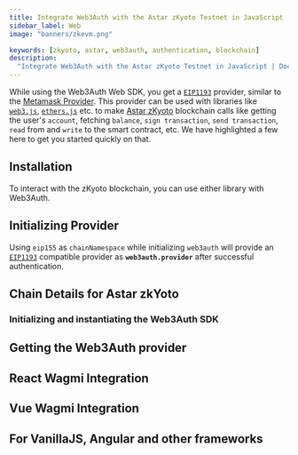 ```yaml
---
title: Integrate Web3Auth with the Astar zKyoto Testnet in JavaScript
sidebar_label: Web
image: "banners/zkevm.png"

keywords: [zkyoto, astar, web3auth, authentication, blockchain]
description:
  "Integrate Web3Auth with the Astar zKyoto Testnet in JavaScript | Documentation - Web3Auth"
---
```



<SEO
  title="Integrate Web3Auth with the Astar zKyoto Testnet in JavaScript"
  description="Integrate Web3Auth with the Astar zKyoto Testnet in JavaScript | Documentation - Web3Auth"
  image="https://web3auth.io/docs/banners/zkevm.png"
  slug="/connect-blockchain/evm/zkyoto/web"
/>

While using the Web3Auth Web SDK, you get a [`EIP1193`](https://eips.ethereum.org/EIPS/eip-1193)
provider, similar to the [Metamask Provider](https://docs.metamask.io/guide/ethereum-provider.html).
This provider can be used with libraries like
[`web3.js`](https://web3js.readthedocs.io/en/v1.2.8/getting-started.html),
[`ethers.js`](https://docs.ethers.io/v5/getting-started/) etc. to make
[Astar zKyoto](https://docs.astar.network/docs/build/zkEVM/quickstart) blockchain calls like getting
the user's `account`, fetching `balance`, `sign transaction`, `send transaction`, `read` from and
`write` to the smart contract, etc. We have highlighted a few here to get you started quickly on
that.

## Installation

To interact with the zKyoto blockchain, you can use either library with Web3Auth.

<InstallationSnippet />

## Initializing Provider

Using `eip155` as `chainNamespace` while initializing `web3auth` will provide an
[`EIP1193`](https://eips.ethereum.org/EIPS/eip-1193) compatible provider as **`web3auth.provider`**
after successful authentication.

## Chain Details for Astar zkYoto

<ChainDetailsAstarZkyoto />

### Initializing and instantiating the Web3Auth SDK

<InitializeWeb3Auth />

## Getting the Web3Auth provider

<GetWeb3AuthProvider />

<GetUserInfoSnippet />

## React Wagmi Integration

<ReactWagmiIntegration />

## Vue Wagmi Integration

<VueWagmiIntegration />

## For VanillaJS, Angular and other frameworks

<JsBlockchainMethods />
